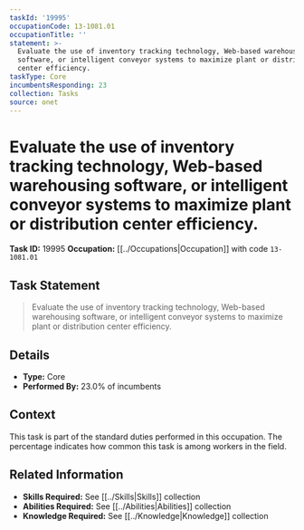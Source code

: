 ```yaml
---
taskId: '19995'
occupationCode: 13-1081.01
occupationTitle: ''
statement: >-
  Evaluate the use of inventory tracking technology, Web-based warehousing
  software, or intelligent conveyor systems to maximize plant or distribution
  center efficiency.
taskType: Core
incumbentsResponding: 23
collection: Tasks
source: onet
---
```

# Evaluate the use of inventory tracking technology, Web-based warehousing software, or intelligent conveyor systems to maximize plant or distribution center efficiency.

**Task ID:** 19995
**Occupation:** [[../Occupations|Occupation]] with code `13-1081.01`

## Task Statement

> Evaluate the use of inventory tracking technology, Web-based warehousing software, or intelligent conveyor systems to maximize plant or distribution center efficiency.

## Details

- **Type:** Core
- **Performed By:** 23.0% of incumbents

## Context

This task is part of the standard duties performed in this occupation. The percentage indicates how common this task is among workers in the field.

## Related Information

- **Skills Required:** See [[../Skills|Skills]] collection
- **Abilities Required:** See [[../Abilities|Abilities]] collection
- **Knowledge Required:** See [[../Knowledge|Knowledge]] collection
